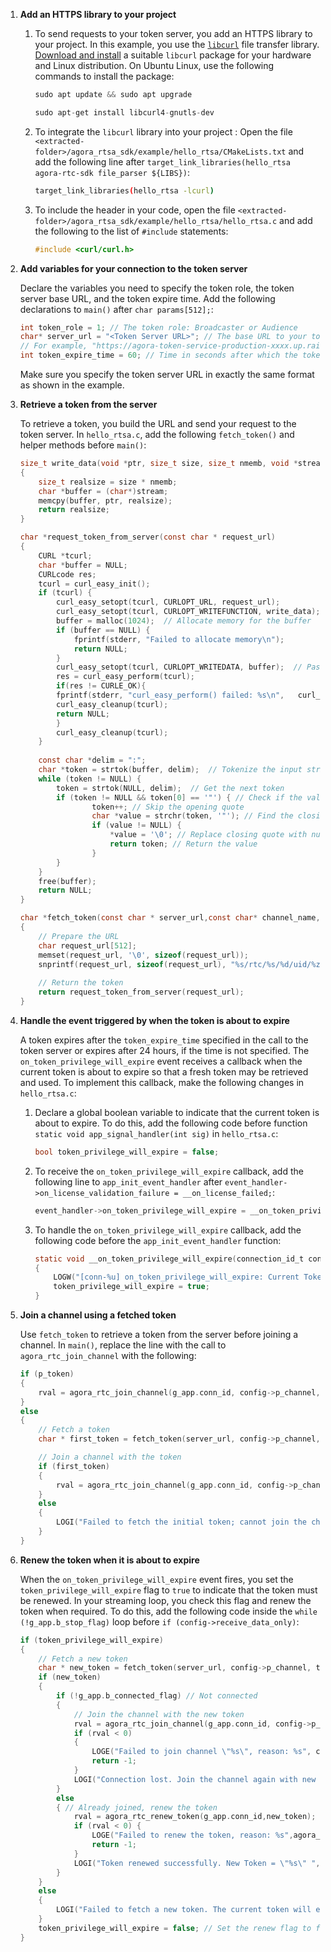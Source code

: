 <PlatformWrapper platform="linux-c">

1.  **Add an HTTPS library to your project**

    1. To send requests to your token server, you add an HTTPS library to your project. In this example, you use the [`libcurl`](https://curl.se/libcurl/) file transfer library. [Download and install](https://curl.se/download.html#Linux) a suitable `libcurl` package for your hardware and Linux distribution. On Ubuntu Linux, use the following commands to install the package:

        ```c
        sudo apt update && sudo apt upgrade

        sudo apt-get install libcurl4-gnutls-dev
        ```

    1. To integrate the `libcurl` library into your project : Open the file `<extracted-folder>/agora_rtsa_sdk/example/hello_rtsa/CMakeLists.txt` and add the following line after `target_link_libraries(hello_rtsa agora-rtc-sdk file_parser ${LIBS})`:
    
        ```bash
        target_link_libraries(hello_rtsa -lcurl)
        ```

    1. To include the header in your code, open the file `<extracted-folder>/agora_rtsa_sdk/example/hello_rtsa/hello_rtsa.c` and add the following to the list of `#include` statements:
    
        ```c
        #include <curl/curl.h>
        ```

1.  **Add variables for your connection to the token server**

    Declare the variables you need to specify the token role, the token server base URL, and the token expire time. Add the following declarations to `main()` after `char params[512];`:

    ```c 
    int token_role = 1; // The token role: Broadcaster or Audience
    char* server_url = "<Token Server URL>"; // The base URL to your token server
    // For example, "https://agora-token-service-production-xxxx.up.railway.app".
    int token_expire_time = 60; // Time in seconds after which the token will expire.
    ```

    Make sure you specify the token server URL in exactly the same format as shown in the example.

1. **Retrieve a token from the server**

    To retrieve a token, you build the URL and send your request to the token server. In `hello_rtsa.c`, add the following `fetch_token()` and helper methods before `main()`:

    ```c 
    size_t write_data(void *ptr, size_t size, size_t nmemb, void *stream) 
    {
        size_t realsize = size * nmemb;
        char *buffer = (char*)stream;
        memcpy(buffer, ptr, realsize);
        return realsize;
    }

    char *request_token_from_server(const char * request_url) 
    {
        CURL *tcurl;
        char *buffer = NULL;
        CURLcode res;
        tcurl = curl_easy_init();
        if (tcurl) {
            curl_easy_setopt(tcurl, CURLOPT_URL, request_url);
            curl_easy_setopt(tcurl, CURLOPT_WRITEFUNCTION, write_data);
            buffer = malloc(1024);  // Allocate memory for the buffer
            if (buffer == NULL) {
                fprintf(stderr, "Failed to allocate memory\n");
                return NULL;
            }
            curl_easy_setopt(tcurl, CURLOPT_WRITEDATA, buffer);  // Pass pointer to buffer
            res = curl_easy_perform(tcurl);
            if(res != CURLE_OK){
            fprintf(stderr, "curl_easy_perform() failed: %s\n",   curl_easy_strerror(res));
            curl_easy_cleanup(tcurl);
            return NULL;
            }
            curl_easy_cleanup(tcurl);
        }
        
        const char *delim = ":";
        char *token = strtok(buffer, delim);  // Tokenize the input string
        while (token != NULL) {
            token = strtok(NULL, delim);  // Get the next token
            if (token != NULL && token[0] == '"') { // Check if the value is a string
                    token++; // Skip the opening quote
                    char *value = strchr(token, '"'); // Find the closing quote
                    if (value != NULL) {
                        *value = '\0'; // Replace closing quote with null character
                        return token; // Return the value
                    }
            }
        }
        free(buffer);
        return NULL;
    } 

    char *fetch_token(const char * server_url,const char* channel_name, int token_role, size_t uid, int token_expire_time)
    {
        // Prepare the URL
        char request_url[512];
        memset(request_url, '\0', sizeof(request_url));
        snprintf(request_url, sizeof(request_url), "%s/rtc/%s/%d/uid/%zu/?expiry=%d",server_url,channel_name,token_role,uid,token_expire_time);
        
        // Return the token
        return request_token_from_server(request_url);
    }
    ```

1.  **Handle the event triggered by <Vg k="AGORA_BACKEND" /> when the token is about to expire**

    A token expires after the `token_expire_time` specified in the call to the token server or expires after 24 hours, if the time is not specified. The `on_token_privilege_will_expire` event receives a callback when the current token is about to expire so that a fresh token may be retrieved and used.
    To implement this callback, make the following changes in `hello_rtsa.c`:

    1. Declare a global boolean variable to indicate that the current token is about to expire. To do this, add the following code before function `static void app_signal_handler(int sig)` in `hello_rtsa.c`: 

        ```c 
        bool token_privilege_will_expire = false;
        ```

    1. To receive the `on_token_privilege_will_expire` callback, add the following line to `app_init_event_handler` after `event_handler->on_license_validation_failure = __on_license_failed;`:

        ```c 
        event_handler->on_token_privilege_will_expire = __on_token_privilege_will_expire;
        ```

    1. To handle the `on_token_privilege_will_expire` callback, add the following code before the `app_init_event_handler` function:

        ```c
        static void __on_token_privilege_will_expire(connection_id_t conn_id, const char *token)
        {
            LOGW("[conn-%u] on_token_privilege_will_expire: Current Token = \"%s\"", conn_id,token);
            token_privilege_will_expire = true;
        }
        ```

1.  **Join a channel using a fetched token**

    Use `fetch_token` to retrieve a token from the server before joining a channel.
    In `main()`, replace the line with the call to `agora_rtc_join_channel` with the following: 

    ```c 
    if (p_token) 
    {
	    rval = agora_rtc_join_channel(g_app.conn_id, config->p_channel, config->uid, p_token, &channel_options);
    } 
    else
    {
        // Fetch a token
        char * first_token = fetch_token(server_url, config->p_channel, token_role, config->uid, token_expire_time);

        // Join a channel with the token
        if (first_token)
        {
            rval = agora_rtc_join_channel(g_app.conn_id, config->p_channel, config->uid, first_token, &channel_options);
        }
        else
        {
            LOGI("Failed to fetch the initial token; cannot join the channel");
        } 
    }
    ```	

1.  **Renew the token when it is about to expire**

    When the `on_token_privilege_will_expire` event fires, you set the `token_privilege_will_expire` flag to `true` to indicate that the token must be renewed. In your streaming loop, you check this flag and renew the token when required. To do this, add the following code inside the `while (!g_app.b_stop_flag)` loop before `if (config->receive_data_only)`:

    ```c 
    if (token_privilege_will_expire) 
    {
        // Fetch a new token 
        char * new_token = fetch_token(server_url, config->p_channel, token_role, config->uid, token_expire_time);
        if (new_token)
        {
            if (!g_app.b_connected_flag) // Not connected
            { 
                // Join the channel with the new token
                rval = agora_rtc_join_channel(g_app.conn_id, config->p_channel, config->uid, new_token, &channel_options);
                if (rval < 0) 
                {
                    LOGE("Failed to join channel \"%s\", reason: %s", config->p_channel, agora_rtc_err_2_str(rval));
                    return -1;
                }
                LOGI("Connection lost. Join the channel again with new token.New Token = \"%s\" ", new_token);
            } 
            else 
            { // Already joined, renew the token 
                rval = agora_rtc_renew_token(g_app.conn_id,new_token);
                if (rval < 0) {
                    LOGE("Failed to renew the token, reason: %s",agora_rtc_err_2_str(rval));
                    return -1;
                }
                LOGI("Token renewed successfully. New Token = \"%s\" ", new_token);
            }
        }
        else 
        {
            LOGI("Failed to fetch a new token. The current token will expire soon.");
        }
        token_privilege_will_expire = false; // Set the renew flag to false
    }
    ```
</PlatformWrapper>